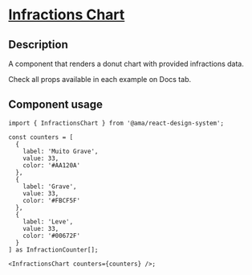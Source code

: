 
<Meta title="Components/Infractions Chart/Infractions Chart Docs" />

<h1 className="mb-32">
  <u>Infractions Chart</u>
</h1>

<h2>Description</h2>
<p className="fs-16">A component that renders a donut chart with provided infractions data.</p>
<p className="fs-16">Check all props available in each example on Docs tab.</p>

<h2>Component usage</h2>

```tsx
import { InfractionsChart } from '@ama/react-design-system';

const counters = [
  {
    label: 'Muito Grave',
    value: 33,
    color: '#AA120A'
  },
  {
    label: 'Grave',
    value: 33,
    color: '#FBCF5F'
  },
  {
    label: 'Leve',
    value: 33,
    color: '#00672F'
  }
] as InfractionCounter[];

<InfractionsChart counters={counters} />;
```
